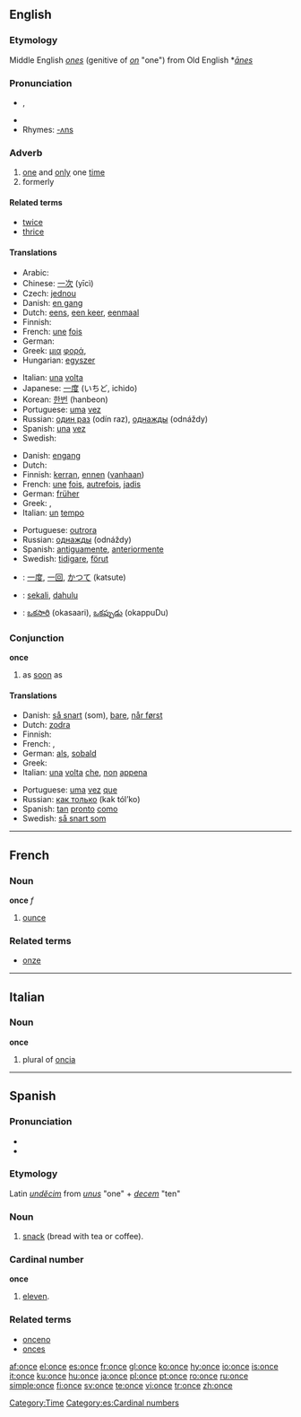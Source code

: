 {{see|önce}}
{{wikipedia}}
==English==

{{rank|God|three|put|166|once|new|years|always}}

===Etymology===
Middle English ''[[ones]]'' (genitive of ''[[on]]'' "one") from Old English *''[[ānes]]''

===Pronunciation===
* {{IPA|/wʌns/}}, {{SAMPA|/wVns/}}
* {{audio|en-us-once.ogg|Audio (US)}}
* Rhymes: [[Rhymes:English:-ʌns|-ʌns]]

===Adverb===
{{en-adv|-}}

# [[one]] and [[only]] one [[time]]
# formerly

====Related terms====
* [[twice]]
* [[thrice]]

====Translations====
{{trans-top|one and only one time}}
* Arabic: {{Arab|[[مرة]]}} {{IPAchar|(márra)}}
* Chinese: [[一次]] (yīcì)
* Czech: [[jednou]]
* Danish: [[en gang]]
* Dutch: [[eens]], [[een keer]], [[eenmaal]]
* Finnish: {{t+|fi|kerta|alt=kerran}}
* French: [[une]] [[fois]]
* German: {{t+|de|einmal}}
* Greek: [[μια]] [[φορά]], {{t|el|άπαξ|sc=Grek}}
* Hungarian: [[egyszer]]
{{trans-mid}}
* Italian: [[una]] [[volta]]
* Japanese: [[一度]] (いちど, ichido)
* Korean: [[한번]] (hanbeon)
* Portuguese: [[uma]] [[vez]]
* Russian: [[один раз]] (odín raz), [[однажды]] (odnáždy)
* Spanish: [[una]] [[vez]]
* Swedish: {{t-|sv|en gång}}
{{trans-bottom}}

{{trans-top|formerly}}
* Danish: [[engang]]
* Dutch: {{t-|nl|eens}}
* Finnish: [[kerta|kerran]], [[ennen]] ([[vanha|vanhaan]])
* French: [[une]] [[fois]], [[autrefois]], [[jadis]]
* German: [[früher]]
* Greek: {{t|el|άλλοτε|sc=Grek}}, {{t|el|παλιά|sc=Grek}}
* Italian: [[un]] [[tempo]]
{{trans-mid}}
* Portuguese: [[outrora]]
* Russian: [[однажды]] (odnáždy)
* Spanish: [[antiguamente]], [[anteriormente]]
* Swedish: [[tidigare]], [[förut]]
{{trans-bottom}}

{{checktrans-top}}
* {{ttbc|Japanese}}: [[一度]], [[一回]], [[かつて]] (katsute)
* {{ttbc|Malay}}: [[sekali]], [[dahulu]]
{{trans-mid}}
* {{ttbc|Telugu}}: [[ఒకసారి]] (okasaari), [[ఒకప్పుడు]] (okappuDu)
{{trans-bottom}}

===Conjunction===
'''once'''

# as [[soon]] as

====Translations====
{{trans-top|as soon as}}
* Danish: [[så snart]] (som), [[bare]], [[når først]]
* Dutch: [[zodra]]
* Finnish: {{t-|fi|kunhan}}
* French: {{t-|fr|aussitôt que}}, {{t-|fr|dès que}}
* German: [[als]], [[sobald]]
* Greek: {{t+|el|μόλις|sc=Grek}}
* Italian: [[una]] [[volta]] [[che]], [[non]] [[appena]]
{{trans-mid}}
* Portuguese: [[uma]] [[vez]] [[que]]
* Russian: [[как только]] (kak tól’ko)
* Spanish: [[tan]] [[pronto]] [[como]]
* Swedish: [[så snart som]]
{{trans-bottom}}

[[Category:Time]]

----

==French==

===Noun===
'''once''' ''f''

# [[ounce]]

===Related terms===
* [[onze]]

----

==Italian==

===Noun===
'''once'''

# plural of [[oncia]]

----

==Spanish==

===Pronunciation===
* {{IPA|/ˈɔn.se/}}
* {{SAMPA|/"On.se/}}

===Etymology===
Latin ''[[undecim|undĕcim]]'' from ''[[unus]]'' "one" + ''[[decem]]'' "ten"

===Noun===
{{es-noun-f}}

# {{context|Latin American Spanish}} [[snack]] (bread with tea or coffee).

===Cardinal number===
'''once'''

# [[eleven]].

===Related terms===
* [[onceno]]
* [[onces]]


[[Category:es:Cardinal numbers]]

[[af:once]]
[[el:once]]
[[es:once]]
[[fr:once]]
[[gl:once]]
[[ko:once]]
[[hy:once]]
[[io:once]]
[[is:once]]
[[it:once]]
[[ku:once]]
[[hu:once]]
[[ja:once]]
[[pl:once]]
[[pt:once]]
[[ro:once]]
[[ru:once]]
[[simple:once]]
[[fi:once]]
[[sv:once]]
[[te:once]]
[[vi:once]]
[[tr:once]]
[[zh:once]]